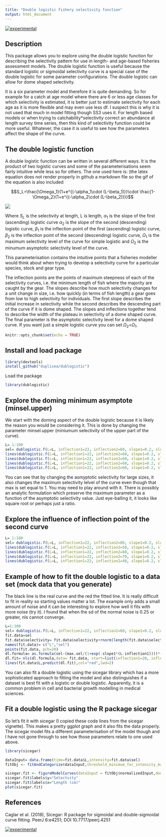 ```yaml
---
title: "Double logistic fishery selectivity function"
output: html_document
---
```


[![experimental](http://badges.github.io/stability-badges/dist/experimental.svg)](http://github.com/badges/stability-badges)

## Description
This package allows you to explore using the double logistic function for describing the selectivity pattern for use in length- and age-based fisheries assessment models. The double logistic function is useful because the standard logistic or sigmoidal selectivity curve is a special case of the double logistic for some parameter configurations. The double logistic can allow for dome shaped selectivity.

It is a six parameter model and therefore it is quite demanding. So for example for a catch at age model where there are 6 or less age classes for which selectivity is estimated, it is  better just to estimate selectivity for each age as it is more flexible and may even use less df. I suspect this is why it is not used that much in model fitting though SS3 uses it. For length based models or when trying to catchability*selectivity correct an abundance at length survey time series, then this kind of selectivity function could be more useful. Whatever, the case it is useful to see how the parameters affect the shape of the curve.

## The double logistic function

A double logistic function can be written in several different ways. It is the product of two logistic curves and some of the parameterisations seem fairly intuitive while less so for others. The one used here is: (the latex equation does not render properly in github a markdown file so the gif of the equation is also included
 

$$S_L=\frac{\Omega_1}{1+e^{(-\alpha_1\cdot (L-\beta_1)}}\cdot \frac{1-\Omega_2}{1+e^{(-\alpha_2\cdot (L-\beta_2))}}$$


![](README_files/figure-markdown_strict/doublelogistic.gif)
 
Where $S_L$ is the selectivity at length, L is length, $\alpha_1$ is the slope of the first (ascending) logistic curve $\alpha_2$ is the slope of the second (descending) logistic curve, $\beta_1$ is the inflection point of the first (ascending) logistic curve, $\beta_2$ is the inflection point of the second (descending) logistic curve, $\Omega_1$ is the maximum selectivity level of the curve for simple logistic and $\Omega_2$ is the minumum asymptotic selectivity level of the curve.

This parameterisation contains the intuitive points that a fisheries modeller would think about when trying to develop a selectivity curve for a particular species, stock and gear type.

The inflection points are the points of maximum steepness of each of the selectivity curves, i.e. the minimum length of fish where the majority are caught by the gear. The slopes describe how much selectivity changes for a unit change in size, i.e. how quickly (in terms of fish length) a gear goes from low to high selectivity for individuals. The first slope describes the initial increase in selectivity while the second describes the descending part of the curve if it is dome shaped. The slopes and inflections together tend to describe the width of the plateau in selectivity of a dome shaped curve. The final parameter is the asymptotic selectivity level for a dome shaped curve. If you want just a simple logistic curve you can set $\Omega_2$=$\Omega_1$.


```r
knitr::opts_chunk$set(echo = TRUE)
```

## Install and load package

```r
library(devtools)
install_github("duplisea/dublogistic")
```

Load the package
```r
library(dublogistic)
```


## Explore the doming minimum asymptote (minsel.upper)

We start with the doming aspect of the double logistic because it is likely the reason you would be considering it. This is done by changing the parameter minsel.upper (miniumum selectivity of the upper part of the curve).


```r
L= 1:100
sel= dublogistic.f(L=L, inflection1=22, inflection2=60, slope1=0.2, slope2=0.1, max.sel=1, minsel.upper=1, plot=T)
lines(dublogistic.f(L=L, inflection1=22, inflection2=60, slope1=0.2, slope2=0.1, max.sel=1, minsel.upper=0.75, plot=F))
lines(dublogistic.f(L=L, inflection1=22, inflection2=60, slope1=0.2, slope2=0.1, max.sel=1, minsel.upper=0.5, plot=F))
lines(dublogistic.f(L=L, inflection1=22, inflection2=60, slope1=0.2, slope2=0.1, max.sel=1, minsel.upper=0.25, plot=F))
lines(dublogistic.f(L=L, inflection1=22, inflection2=60, slope1=0.2, slope2=0.1, max.sel=1, minsel.upper=0, plot=F))
```

You can see that by changing the asmyptotic selectivity for large sizes, it also changes the maximum selectivity lelvel of the curve even though that max is set equal to 1. You may need to play around with it. There is possibly an analytic formulation which preserve the maximum parameter as a function of the asymptotic selectivity value. Just eye-balling it, it looks like square root or perhaps just a ratio.

## Explore the influence of inflection point of the second curve

```r
L= 1:100
sel= dublogistic.f(L=L, inflection1=22, inflection2=80, slope1=0.2, slope2=0.1, max.sel=1, minsel.upper=0.5, plot=T)
lines(dublogistic.f(L=L, inflection1=22, inflection2=50, slope1=0.2, slope2=0.1, max.sel=1, minsel.upper=0.5, plot=F))
lines(dublogistic.f(L=L, inflection1=22, inflection2=60, slope1=0.2, slope2=0.1, max.sel=1, minsel.upper=0.5, plot=F))
lines(dublogistic.f(L=L, inflection1=22, inflection2=70, slope1=0.2, slope2=0.1, max.sel=1, minsel.upper=0.5, plot=F))
lines(dublogistic.f(L=L, inflection1=22, inflection2=40, slope1=0.2, slope2=0.1, max.sel=1, minsel.upper=0.5, plot=F))
```

## Example of how to fit the double logistic to a data set (mock data that you generate)

The black line is the real curve and the red the fitted line. It is really difficult to fit in reality so starting values matter a lot. The example only adds a small amount of noise and it can be interesting to explore how well it fits with more noise (try it). I found that when the sd of the normal noise is 0.25 or greater, nls cannot converge.

```r
L=1:100
sel= dublogistic.f(L=L, inflection1=22, inflection2=60, slope1=0.2, slope2=0.1, max.sel=1, minsel.upper=0.5, plot=T)
fit.data=sel
fit.data$selectivity= fit.data$selectivity+rnorm(length(fit.data$selectivity),0,.05)
names(fit.data)= c("L","sel")
points(fit.data, pch=20)
dl.formula= as.formula(sel~(max.sel/(1+exp(-slope1*(L-inflection1))))*(1-minsel.upper/(1+exp(-slope2*(L-inflection2)))))
dl.fit= nls(dl.formula,data= fit.data, start=list(inflection1=20, inflection2=70, slope1=.3, slope2=.05, max.sel=1, minsel.upper=.5))
lines(fit.data$L,predict(dl.fit),col="red",lwd=2)
```


You can also fit a double logistic using the sicegar library which has a more sophisticated approach to fitting the model and also distinguishes if a dataset is best fit with a logistic or double logistic. Apparently, it is a common problem in cell and bacterial growth modelling in medical sciences.

## Fit a double logistic using the R package sicegar

So let's fit it with sicegar (I copied these code lines from the sicegar vignette). This makes a pretty ggplot graph and it also fits the data properly. The sicegar model fits a different parameterisation of the model though and I have not gone through to see how those parameters relate to one used above.

```r
library(sicegar)

dataInput= data.frame(time=fit.data$L,intensity=fit.data$sel)
fitObj <- fitAndCategorize(dataInput,threshold_minimum_for_intensity_maximum = 0.3,threshold_intensity_range = 0.1, threshold_t0_max_int = 0.05)

sicegar.fit <- figureModelCurves(dataInput = fitObj$normalizedInput,doubleSigmoidalFitVector= fitObj$doubleSigmoidalModel, showParameterRelatedLines = TRUE)
sicegar.fit$labels$y="Selectvity"
sicegar.fit$labels$x="Length (cm)"
plot(sicegar.fit)
```

## References

Caglar et al. (2018), Sicegar: R package for sigmoidal and double-sigmoidal curve fitting. PeerJ 6:e4251;
DOI 10.7717/peerj.4251


[![experimental](http://badges.github.io/stability-badges/dist/experimental.svg)](http://github.com/badges/stability-badges)
